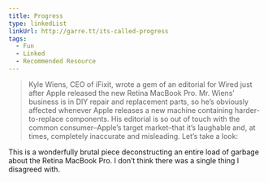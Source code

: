```yaml
---
title: Progress
type: linkedList
linkUrl: http://garre.tt/its-called-progress
tags:
  - Fun
  - Linked
  - Recommended Resource
---
```


> Kyle Wiens, CEO of iFixit, wrote a gem of an editorial for Wired just after Apple released the new Retina MacBook Pro. Mr. Wiens’ business is in DIY repair and replacement parts, so he’s obviously affected whenever Apple releases a new machine containing harder-to-replace components. His editorial is so out of touch with the common consumer–Apple’s target market–that it’s laughable and, at times, completely inaccurate and misleading. Let’s take a look:

This is a wonderfully brutal piece deconstructing an entire load of garbage about the Retina MacBook Pro. I don’t think there was a single thing I disagreed with.
